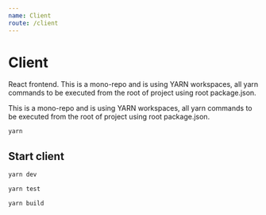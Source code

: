 ```yaml
---
name: Client
route: /client
---
```


# Client

React frontend. This is a mono-repo and is using YARN workspaces, all yarn commands to be executed from the root of project using root package.json.

This is a mono-repo and is using YARN workspaces, all yarn commands to be executed from the root of project using root package.json.

```bash
yarn
```

## Start client

```bash
yarn dev
```

```bash
yarn test
```

```bash
yarn build
```
